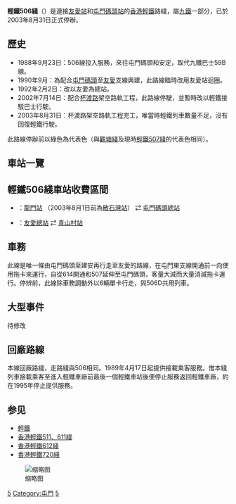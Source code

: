 {{about|已停辦的輕鐵506綫|現時506綫|港鐵巴士506綫}}
{{Infobox rail system-route
| name        = 香港輕鐵506綫
| native_name = {{lang|en|Hong Kong Light Rail Route 506}}
| color       = {{輕鐵顏色|507}}
| logo        = 
| logo_width  = 
| image       = 
| image_width = 
| image_alt   =
| caption     = 
| locale      = {{HKG}}[[屯門區|屯門區]]
| type        = [[輕軌運輸系統|輕軌運輸系統]]
| system      = [[香港輕鐵|香港輕鐵]]
| status      = 已停辦
| start       = {{站|友愛}}
| end         = {{站|屯門碼頭}}
| routes      = 
| character   = 地面
| linelength  =
| tracklength =
| speed       = 最高70公里/小時
| tracks      = 
| stations    = 北行：11個<br>南行：12個
| gauge       = {{標準軌}}
| minradius   = 
| maxgrade    = 
| elevation   = 
| electrification = 
| block_signal = 
| signalling  = 
| depot       = [[港鐵屯門車廠|九廣屯門車廠]]
| stock       = {{plainlist| 
* [[輕鐵第一期列車|輕鐵第一期列車]]
* [[輕鐵第二期列車|輕鐵第二期列車]]
}}
| fleet_size  = 1卡編組或2卡編組
| open        = 1988年9月23日
| lastextension = 
| close       = 2002年7月14日
| daily_ridership =
| owner       = [[九廣鐵路公司|九廣鐵路公司]]
| operator    = [[九廣鐵路公司|九廣鐵路公司]]
| website     =
| map         =
| map_state   = collapsed
}}
'''輕鐵506綫'''（{{lang-en|'''Light Rail Route 506'''}}）是連接[[友愛站|友愛站]]和[[屯門碼頭站|屯門碼頭站]]的[[香港輕鐵|香港輕鐵]]路綫，屬[[九鐵|九鐵]]一部分，已於2003年8月31日正式停辦。


== 歷史 ==
* 1988年9月23日：506線投入服務，來往屯門碼頭和安定，取代九鐵巴士59B線。
* 1990年9月：為配合[[屯門碼頭站|屯門碼頭]]至[[友愛站|友愛]]支線興建，此路線臨時改用友愛站迴圈。
* 1992年2月2日：改以友愛為總站。
* 2002年7月14日：配合[[杯渡路|杯渡路]]架空路軌工程，此路線停駛，並暫時改以輕鐵接駁巴士行駛。
* 2003年8月31日：杯渡路架空路軌工程完工，唯當時輕鐵列車數量不足，沒有回復輕鐵行駛。

此路線停辦前以綠色為代表色（與[[觀塘綫|觀塘綫]]及現時[[香港輕鐵507綫|輕鐵507綫]]的代表色相同）。
== 車站一覽 ==
{{港鐵車站列表/輕鐵506綫}}

== 輕鐵506綫車站收費區間 ==
* {{港鐵路線標誌|第1收費區}}：[[龍門站_(香港)|龍門站]] （2003年8月1日前為[[散石灣站|散石灣站]]） ⇄ [[屯門碼頭站|屯門碼頭總站]]
* {{港鐵路線標誌|第2收費區}}：[[友愛站|友愛總站]] ⇄ [[青山村站|青山村站]]

== 車務 ==
此線是唯一條由屯門碼頭至建安再行走至友愛的路線，在屯門東支線開通前一向使用拖卡來運行，自從614開通和507延伸至屯門碼頭，客量大減而大量消減拖卡運行。停辨前，此線除車務調動外以6輛單卡行走，與506D共用列車。

== 大型事件 ==
待修改

==回廠路線==
{{Infobox rail system-route
| name        = 香港輕鐵506D線
| native_name = {{lang|en|Hong Kong Light Rail Route 506D}}
| color       = {{輕鐵顏色|751P}}
| logo        = 
| logo_width  = 
| image       =
| image_width = 
| image_alt   =
| caption     = 
| locale      = {{HKG}}[[屯門區|屯門區]]
| type        = [[輕軌運輸系統|輕軌運輸系統]]
| system      = [[香港輕鐵|香港輕鐵]]
| status      = 已停辦
| start       = {{站|友愛}}
| end         = {{站|散石灣}}
| routes      = 
| character   = 地面、高架
| linelength  =
| tracklength =
| speed       = 最高70公里/小時
| tracks      = 
| stations    = 9
| gauge       = {{標準軌}}
| minradius   = 
| maxgrade    = 
| elevation   = 
| electrification = 
| block_signal = 
| signalling  = 
| depot       = [[港鐵屯門車廠|九廣屯門車廠]]
| stock       = {{plainlist|
* [[輕鐵第一期列車|輕鐵第一期列車]]
* [[輕鐵第二期列車|輕鐵第二期列車]]
}}
| fleet_size  = 1卡編組或2卡編組
| open        = 1989年4月17日
| lastextension = 
| close       = 1995年 
| daily_ridership =
| owner       = [[九廣鐵路公司|九廣鐵路公司]]
| operator    = [[九廣鐵路公司|九廣鐵路公司]]
| website     =
| map         =
| map_state   = collapsed
}}
本線回廠路綫，走路綫與506相同。1989年4月17日起提供接載乘客服務。惟本綫列車接載乘客至進入輕鐵車廠前最後一個輕鐵車站後便停止服務返回輕鐵車廠，約在1995年停止提供服務。

== 参见 ==
* [[香港輕鐵|輕鐵]]
* [[香港輕鐵511、611線|香港輕鐵511、611綫]]
* [[香港輕鐵612綫|香港輕鐵612綫]]
* [[香港輕鐵720綫|香港輕鐵720綫]]
[[File:香港輕鐵506綫.jpeg|缩略图]]

{{輕鐵路綫}}
[[Category:香港輕鐵路綫|5]]
[[Category:屯門|Category:屯門]]
[[Category:已取消輕鐵路綫|5]]